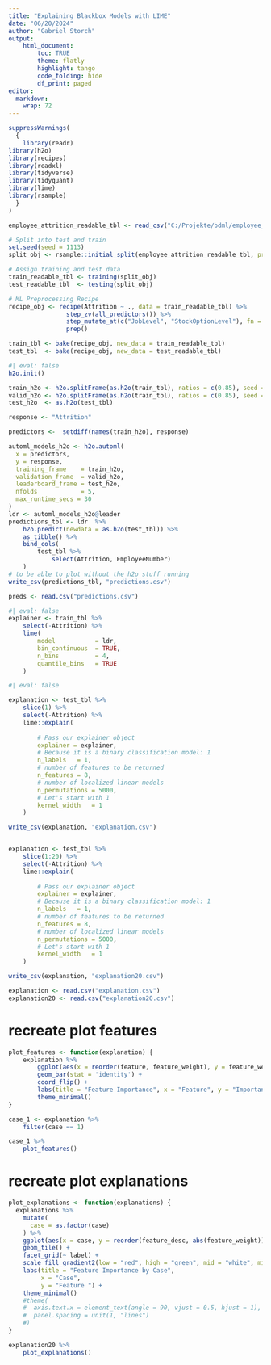 ```yaml
---
title: "Explaining Blackbox Models with LIME"
date: "06/20/2024"
author: "Gabriel Storch"
output: 
    html_document:
        toc: TRUE
        theme: flatly
        highlight: tango
        code_folding: hide
        df_print: paged
editor: 
  markdown: 
    wrap: 72
---
```


```r
suppressWarnings(
  {
    library(readr)
library(h2o)
library(recipes)
library(readxl)
library(tidyverse)
library(tidyquant)
library(lime)
library(rsample)
  }
)


```


```r
employee_attrition_readable_tbl <- read_csv("C:/Projekte/bdml/employee_data.csv")

# Split into test and train
set.seed(seed = 1113)
split_obj <- rsample::initial_split(employee_attrition_readable_tbl, prop = 0.85)

# Assign training and test data
train_readable_tbl <- training(split_obj)
test_readable_tbl  <- testing(split_obj)

# ML Preprocessing Recipe 
recipe_obj <- recipe(Attrition ~ ., data = train_readable_tbl) %>%
                step_zv(all_predictors()) %>%
                step_mutate_at(c("JobLevel", "StockOptionLevel"), fn = as.factor) %>% 
                prep()

train_tbl <- bake(recipe_obj, new_data = train_readable_tbl)
test_tbl  <- bake(recipe_obj, new_data = test_readable_tbl)


```
```r
#| eval: false
h2o.init()

train_h2o <- h2o.splitFrame(as.h2o(train_tbl), ratios = c(0.85), seed = 1234)[[1]]
valid_h2o <- h2o.splitFrame(as.h2o(train_tbl), ratios = c(0.85), seed = 1234)[[2]]
test_h2o  <- as.h2o(test_tbl)

response <- "Attrition"

predictors <-  setdiff(names(train_h2o), response)

automl_models_h2o <- h2o.automl(
  x = predictors,
  y = response,
  training_frame    = train_h2o,
  validation_frame  = valid_h2o,
  leaderboard_frame = test_h2o,
  nfolds            = 5,
  max_runtime_secs = 30
)
ldr <- automl_models_h2o@leader
predictions_tbl <- ldr  %>% 
    h2o.predict(newdata = as.h2o(test_tbl)) %>%
    as_tibble() %>%
    bind_cols(
        test_tbl %>%
            select(Attrition, EmployeeNumber)
    )
# to be able to plot without the h2o stuff running
write_csv(predictions_tbl, "predictions.csv")
```
```r
preds <- read.csv("predictions.csv")
```

```r
#| eval: false
explainer <- train_tbl %>%
    select(-Attrition) %>%
    lime(
        model           = ldr,
        bin_continuous  = TRUE,
        n_bins          = 4,
        quantile_bins   = TRUE
    )
```



```r
#| eval: false

explanation <- test_tbl %>%
    slice(1) %>%
    select(-Attrition) %>%
    lime::explain(
    
        # Pass our explainer object
        explainer = explainer,
        # Because it is a binary classification model: 1
        n_labels   = 1,
        # number of features to be returned
        n_features = 8,
        # number of localized linear models
        n_permutations = 5000,
        # Let's start with 1
        kernel_width   = 1
    )

write_csv(explanation, "explanation.csv")


explanation <- test_tbl %>%
    slice(1:20) %>%
    select(-Attrition) %>%
    lime::explain(
    
        # Pass our explainer object
        explainer = explainer,
        # Because it is a binary classification model: 1
        n_labels   = 1,
        # number of features to be returned
        n_features = 8,
        # number of localized linear models
        n_permutations = 5000,
        # Let's start with 1
        kernel_width   = 1
    )

write_csv(explanation, "explanation20.csv")
```

```r
explanation <- read.csv("explanation.csv")
explanation20 <- read.csv("explanation20.csv")
```


# recreate plot features 

```r
plot_features <- function(explanation) {
    explanation %>%
        ggplot(aes(x = reorder(feature, feature_weight), y = feature_weight)) +
        geom_bar(stat = 'identity') +
        coord_flip() +
        labs(title = "Feature Importance", x = "Feature", y = "Importance") +
        theme_minimal()
}

```

```r

case_1 <- explanation %>%
    filter(case == 1)

case_1 %>%
    plot_features()
```

# recreate plot explanations 
```r
plot_explanations <- function(explanations) {
  explanations %>%
    mutate(
      case = as.factor(case)
    ) %>%
    ggplot(aes(x = case, y = reorder(feature_desc, abs(feature_weight)), fill = feature_weight)) +
    geom_tile() +
    facet_grid(~ label) +
    scale_fill_gradient2(low = "red", high = "green", mid = "white", midpoint = 0) +
    labs(title = "Feature Importance by Case",
         x = "Case",
         y = "Feature ") +
    theme_minimal() 
    #theme(
    #  axis.text.x = element_text(angle = 90, vjust = 0.5, hjust = 1),
    #  panel.spacing = unit(1, "lines")
    #)
}
```

```r

explanation20 %>%
    plot_explanations()
```

